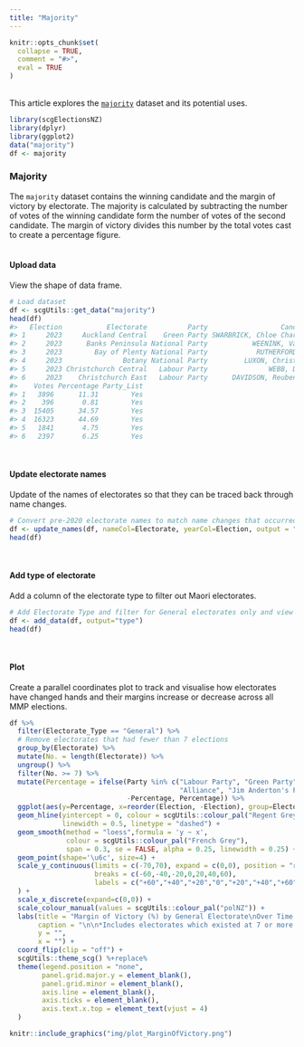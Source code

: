 ```yaml
---
title: "Majority"
---
```

```{=html}
<style>
  .content p {
    margin-top: 30px !important;
  }

  details {
    margin-bottom: 40px;
  }
</style>
```
```r
knitr::opts_chunk$set(
  collapse = TRUE,
  comment = "#>",
  eval = TRUE
)
```
<br>
This article explores the [`majority`](https://sarahcgall.github.io/scgElectionsNZ/reference/majority.html) dataset and its potential uses.
<br>

```r
library(scgElectionsNZ)
library(dplyr)
library(ggplot2)
data("majority")
df <- majority
```
### Majority
The `majority` dataset contains the winning candidate and the margin of victory by electorate. The majority is calculated by subtracting the number of votes of the winning candidate form the number of votes of the second candidate. The margin of victory divides this number by the total votes cast to create a percentage figure.
<br>
<br>

#### Upload data
View the shape of data frame.
```r
# Load dataset
df <- scgUtils::get_data("majority")
head(df)
#>   Election           Electorate          Party                  Candidate
#> 1     2023     Auckland Central    Green Party SWARBRICK, Chloe Charlotte
#> 2     2023      Banks Peninsula National Party           WEENINK, Vanessa
#> 3     2023        Bay of Plenty National Party            RUTHERFORD, Tom
#> 4     2023               Botany National Party         LUXON, Christopher
#> 5     2023 Christchurch Central   Labour Party               WEBB, Duncan
#> 6     2023    Christchurch East   Labour Party      DAVIDSON, Reuben John
#>    Votes Percentage Party_List
#> 1   3896      11.31        Yes
#> 2    396       0.81        Yes
#> 3  15405      34.57        Yes
#> 4  16323      44.69        Yes
#> 5   1841       4.75        Yes
#> 6   2397       6.25        Yes
```
<br>

#### Update electorate names
Update of the names of electorates so that they can be traced back through name changes.
```r
# Convert pre-2020 electorate names to match name changes that occurred in 2020 and view
df <- update_names(df, nameCol=Electorate, yearCol=Election, output = "electorate")
head(df)
```
<br>

#### Add type of electorate
Add a column of the electorate type to filter out Maori electorates.
```r
# Add Electorate Type and filter for General electorates only and view
df <- add_data(df, output="type")
head(df)
```
<br>

#### Plot
Create a parallel coordinates plot to track and visualise how electorates have changed hands and their margins increase or decrease across all MMP elections.
```r
df %>%
  filter(Electorate_Type == "General") %>%
  # Remove electorates that had fewer than 7 elections
  group_by(Electorate) %>%
  mutate(No. = length(Electorate)) %>%
  ungroup() %>%
  filter(No. >= 7) %>%
  mutate(Percentage = ifelse(Party %in% c("Labour Party", "Green Party",
                                          "Alliance", "Jim Anderton's Progressive"),
                             -Percentage, Percentage)) %>%
  ggplot(aes(y=Percentage, x=reorder(Election, -Election), group=Electorate, colour=Party)) +
  geom_hline(yintercept = 0, colour = scgUtils::colour_pal("Regent Grey"),
             linewidth = 0.5, linetype = "dashed") +
  geom_smooth(method = "loess",formula = 'y ~ x',
              colour = scgUtils::colour_pal("French Grey"),
              span = 0.3, se = FALSE, alpha = 0.25, linewidth = 0.25) +
  geom_point(shape='\u6c', size=4) +
  scale_y_continuous(limits = c(-70,70), expand = c(0,0), position = "right",
                     breaks = c(-60,-40,-20,0,20,40,60),
                     labels = c("+60","+40","+20","0","+20","+40","+60")
  ) +
  scale_x_discrete(expand=c(0,0)) +
  scale_colour_manual(values = scgUtils::colour_pal("polNZ")) +
  labs(title = "Margin of Victory (%) by General Electorate\nOver Time (1996 - 2023)",
       caption = "\n\n*Includes electorates which existed at 7 or more elections only",
       y = "",
       x = "") +
  coord_flip(clip = "off") +
  scgUtils::theme_scg() %+replace%
  theme(legend.position = "none",
        panel.grid.major.y = element_blank(),
        panel.grid.minor = element_blank(),
        axis.line = element_blank(),
        axis.ticks = element_blank(),
        axis.text.x.top = element_text(vjust = 4)
  )
```
```r
knitr::include_graphics("img/plot_MarginOfVictory.png")
```
